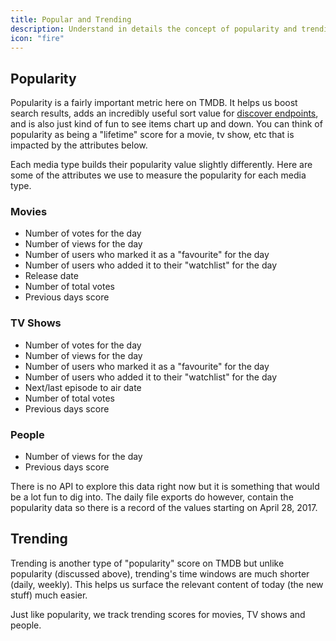 ```yaml
---
title: Popular and Trending
description: Understand in details the concept of popularity and trending within the TMDB API.
icon: "fire"
---
```


## Popularity
Popularity is a fairly important metric here on TMDB. It helps us boost search results, adds an incredibly useful sort value for [discover endpoints](https://emiloju.mintlify.app/api-reference/discover/discover-movies), 
and is also just kind of fun to see items chart up and down. You can think of popularity as being a "lifetime" score for a movie, tv show, etc that is impacted by 
the attributes below. 

Each media type builds their popularity value slightly differently. Here are some of the attributes we use to measure the popularity for each media type.

### Movies
- Number of votes for the day
- Number of views for the day
- Number of users who marked it as a "favourite" for the day
- Number of users who added it to their "watchlist" for the day
- Release date
- Number of total votes
- Previous days score

### TV Shows
- Number of votes for the day
- Number of views for the day
- Number of users who marked it as a "favourite" for the day
- Number of users who added it to their "watchlist" for the day
- Next/last episode to air date
- Number of total votes
- Previous days score

### People
- Number of views for the day
- Previous days score

There is no API to explore this data right now but it is something that would be a lot fun to dig into. The daily file exports do however, 
contain the popularity data so there is a record of the values starting on April 28, 2017.

## Trending
Trending is another type of "popularity" score on TMDB but unlike popularity (discussed above), trending's time windows are much shorter (daily, weekly). 
This helps us surface the relevant content of today (the new stuff) much easier.

Just like popularity, we track trending scores for movies, TV shows and people.